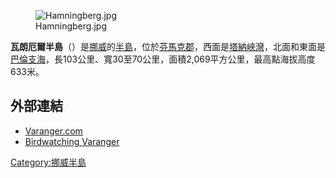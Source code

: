 [[Image:Hamningberg.jpg|right]]

'''瓦朗厄爾半島'''（{{lang-no|'''Varangerhalvøya'''}}）是[[挪威|挪威]]的[[半島|半島]]，位於[[芬馬克郡|芬馬克郡]]，西面是[[塔納峽灣|塔納峽灣]]，北面和東面是[[巴倫支海|巴倫支海]]，長103公里、寬30至70公里，面積2,069平方公里，最高點海拔高度633米。

==外部連結==
{{commonscat|Varanger Peninsula}}

*[http://www.varanger.com/?lang=eng Varanger.com] {{Wayback|url=http://www.varanger.com/?lang=eng |date=20160307215422 }}
*[http://bird.dintur.no/index.php?option=com_content&task=view&id=61&Itemid=57 Birdwatching Varanger]{{dead link|date=2018年1月 |bot=InternetArchiveBot |fix-attempted=yes }}

{{Norway-geo-stub}}

[[Category:挪威半島|Category:挪威半島]]